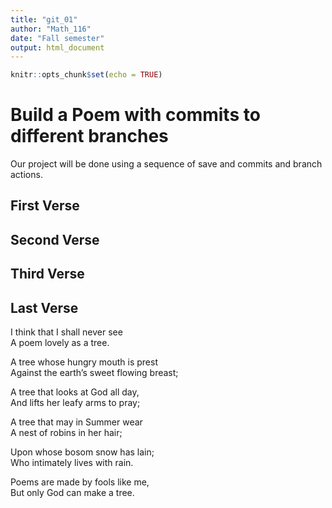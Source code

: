 ```yaml
---
title: "git_01"
author: "Math_116"
date: "Fall semester"
output: html_document
---
```


```r
knitr::opts_chunk$set(echo = TRUE)
```
# Build a Poem with commits to different branches
Our project will be done using a sequence of save and commits and branch actions.
<!-- Do not modify or change any text in "!--" bracketed areas such as this --- these are instructions to
you, if you change any of this the git program will notice it and compromise your git merging strategy !-->

## First Verse 
<!--Put the first five lines of a poem by Lewis Carrol in this section!-->

## Second Verse
<!--Put the first five lines of a poem by Robert Frost here!-->

## Third Verse
<!--Put the first two verses of The Walrus and the Carpenter here!-->

## Last Verse
<!--Put a short poem of your choice 8-20 lines,here!-->

I think that I shall never see  
A poem lovely as a tree.  
  
A tree whose hungry mouth is prest  
Against the earth’s sweet flowing breast;  
  
A tree that looks at God all day,  
And lifts her leafy arms to pray;  
  
A tree that may in Summer wear  
A nest of robins in her hair;  
  
Upon whose bosom snow has lain;  
Who intimately lives with rain.  
  
Poems are made by fools like me,  
But only God can make a tree.  